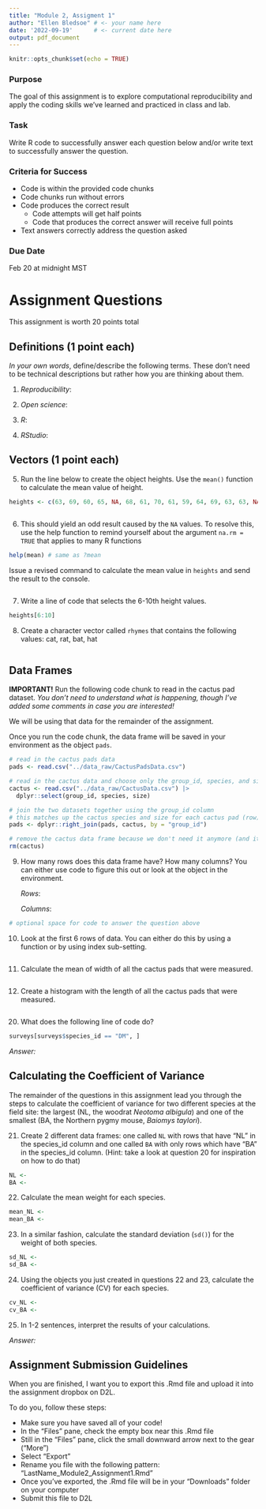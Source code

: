 ```yaml
---
title: "Module 2, Assigment 1"
author: "Ellen Bledsoe" # <- your name here
date: '2022-09-19'      # <- current date here
output: pdf_document
---
```


```r
knitr::opts_chunk$set(echo = TRUE)
```

### Purpose

The goal of this assignment is to explore computational reproducibility and apply the coding skills we've learned and practiced in class and lab.

### Task

Write R code to successfully answer each question below and/or write text to successfully answer the question.

### Criteria for Success

-   Code is within the provided code chunks
-   Code chunks run without errors
-   Code produces the correct result
    -   Code attempts will get half points
    -   Code that produces the correct answer will receive full points
-   Text answers correctly address the question asked

### Due Date

Feb 20 at midnight MST

# Assignment Questions

This assignment is worth 20 points total

## Definitions (1 point each)

*In your own words*, define/describe the following terms. These don't need to be technical descriptions but rather how you are thinking about them.

1.  *Reproducibility*:

2.  *Open science*:

3.  *R*:

4.  *RStudio*:

## Vectors (1 point each)

5.  Run the line below to create the object heights. Use the `mean()` function to calculate the mean value of height.

```r
heights <- c(63, 69, 60, 65, NA, 68, 61, 70, 61, 59, 64, 69, 63, 63, NA, 72, 65, 64, 70, 63, 65)
```

```r

```

6.  This should yield an odd result caused by the `NA` values. To resolve this, use the help function to remind yourself about the argument `na.rm = TRUE` that applies to many R functions

```r
help(mean) # same as ?mean
```

Issue a revised command to calculate the mean value in `heights` and send the result to the console.

```r

```

7.  Write a line of code that selects the 6-10th height values.

```r
heights[6:10]
```

8.  Create a character vector called `rhymes` that contains the following values: cat, rat, bat, hat

```r

```

## Data Frames

**IMPORTANT!** Run the following code chunk to read in the cactus pad dataset. *You don't need to understand what is happening, though I've added some comments in case you are interested!*

We will be using that data for the remainder of the assignment.

Once you run the code chunk, the data frame will be saved in your environment as the object `pads`.

```r
# read in the cactus pads data
pads <- read.csv("../data_raw/CactusPadsData.csv") 

# read in the cactus data and choose only the group_id, species, and size columns
cactus <- read.csv("../data_raw/CactusData.csv") |> 
  dplyr::select(group_id, species, size)

# join the two datasets together using the group_id column
# this matches up the cactus species and size for each cactus pad (row) with the same group_id
pads <- dplyr::right_join(pads, cactus, by = "group_id")

# remove the cactus data frame because we don't need it anymore (and it might be confusing)
rm(cactus)
```

9.  How many rows does this data frame have? How many columns? You can either use code to figure this out or look at the object in the environment.

    *Rows*: 
    
    *Columns*:

```r
# optional space for code to answer the question above
```

10. Look at the first 6 rows of data. You can either do this by using a function or by using index sub-setting.

```r

```

11. Calculate the mean of width of all the cactus pads that were measured.

```r

```

12. Create a histogram with the length of all the cactus pads that were measured.

```r

```

20. What does the following line of code do?

```r
surveys[surveys$species_id == "DM", ]
```

*Answer:*

## Calculating the Coefficient of Variance

The remainder of the questions in this assignment lead you through the steps to calculate the coefficient of variance for two different species at the field site: the largest (NL, the woodrat *Neotoma albigula*) and one of the smallest (BA, the Northern pygmy mouse, *Baiomys taylori*).

21. Create 2 different data frames: one called `NL` with rows that have "NL" in the species_id column and one called `BA` with only rows which have "BA" in the species_id column. (Hint: take a look at question 20 for inspiration on how to do that)

```r
NL <- 
BA <- 
```

22. Calculate the mean weight for each species.

```r
mean_NL <- 
mean_BA <- 
```

23. In a similar fashion, calculate the standard deviation (`sd()`) for the weight of both species.

```r
sd_NL <- 
sd_BA <- 
```

24. Using the objects you just created in questions 22 and 23, calculate the coefficient of variance (CV) for each species.

```r
cv_NL <- 
cv_BA <- 
```

25. In 1-2 sentences, interpret the results of your calculations.

*Answer:*

## Assignment Submission Guidelines

When you are finished, I want you to export this .Rmd file and upload it into the assignment dropbox on D2L.

To do you, follow these steps:

-   Make sure you have saved all of your code!
-   In the "Files" pane, check the empty box near this .Rmd file
-   Still in the "Files" pane, click the small downward arrow next to the gear ("More")
-   Select "Export"
-   Rename you file with the following pattern: "LastName_Module2_Assignment1.Rmd"
-   Once you've exported, the .Rmd file will be in your "Downloads" folder on your computer
-   Submit this file to D2L
